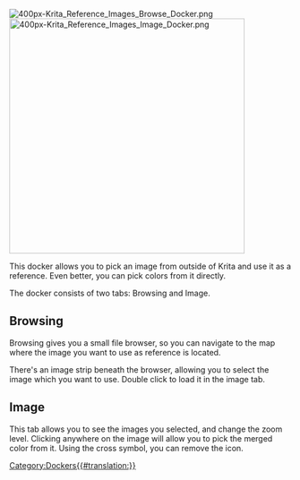 [[File:400px-Krita_Reference_Images_Browse_Docker.png]]
[[File:400px-Krita_Reference_Images_Image_Docker.png|420px]]

This docker allows you to pick an image from outside of Krita and use it as a reference. Even better, you can pick colors from it directly.

The docker consists of two tabs: Browsing and Image.

==Browsing==
Browsing gives you a small file browser, so you can navigate to the map where the image you want to use as reference is located.

There's an image strip beneath the browser, allowing you to select the image which you want to use. Double click to load it in the image tab.
==Image==
This tab allows you to see the images you selected, and change the zoom level. Clicking anywhere on the image will allow you to pick the merged color from it. Using the cross symbol, you can remove the icon.

[[Category:Dockers{{#translation:}}]]
